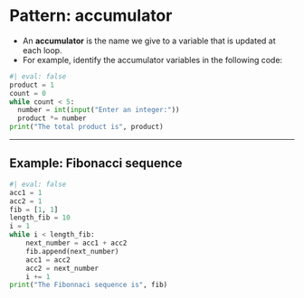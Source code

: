 # Pattern: accumulator {data-stack-name="accumulators"}

-   An **accumulator** is the name we give to a variable that is updated
    at each loop.
-   For example, identify the accumulator variables in the following
    code:

```python
#| eval: false
product = 1
count = 0
while count < 5:
  number = int(input("Enter an integer:"))
  product *= number
print("The total product is", product)
```

------------------------------------------------------------------------

## Example: Fibonacci sequence

```python
#| eval: false
acc1 = 1
acc2 = 1
fib = [1, 1]
length_fib = 10
i = 1
while i < length_fib:
    next_number = acc1 + acc2
    fib.append(next_number)
    acc1 = acc2
    acc2 = next_number
    i += 1
print("The Fibonnaci sequence is", fib)
```
